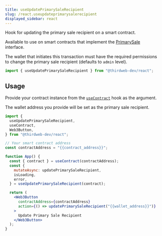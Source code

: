 ```yaml
---
title: useUpdatePrimarySaleRecipient
slug: /react.useupdateprimarysalerecipient
displayed_sidebar: react
---
```


Hook for updating the primary sale recipient on a smart contract.

Available to use on smart contracts that implement the [PrimarySale](/solidity/extension-contracts/primarysale) interface.

The wallet that initiates this transaction must have the required permissions to change the primary sale recipient (defaults to `admin` level).

```jsx
import { useUpdatePrimarySaleRecipient } from "@thirdweb-dev/react";
```

## Usage

Provide your contract instance from the [`useContract`](react/hooks/usecontract) hook as the argument.

The wallet address you provide will be set as the primary sale recipient.

```jsx
import {
  useUpdatePrimarySaleRecipient,
  useContract,
  Web3Button,
} from "@thirdweb-dev/react";

// Your smart contract address
const contractAddress = "{{contract_address}}";

function App() {
  const { contract } = useContract(contractAddress);
  const {
    mutateAsync: updatePrimarySaleRecipient,
    isLoading,
    error,
  } = useUpdatePrimarySaleRecipient(contract);

  return (
    <Web3Button
      contractAddress={contractAddress}
      action={() => updatePrimarySaleRecipient("{{wallet_address}}")}
    >
      Update Primary Sale Recipient
    </Web3Button>
  );
}
```

